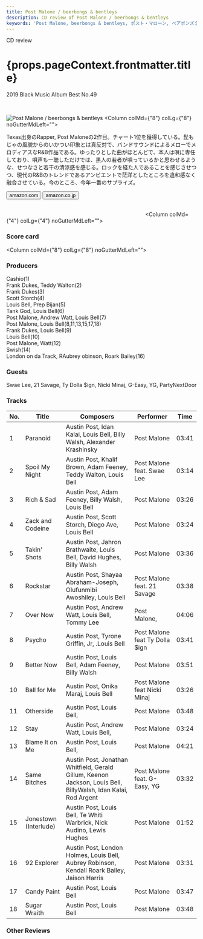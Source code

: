 ```yaml
---
title: Post Malone / beerbongs & bentleys
description: CD review of Post Malone / beerbongs & bentleys
keywords: 'Post Malone, beerbongs & bentleys, ポスト・マローン, ベアボンズ＄ベントレイズ'
---
```





<p className="largeP">CD review</p>
<h1 className="h1--no--margin">{props.pageContext.frontmatter.title}</h1>
<p className="largeP"><Link to="/best50/2018/">2019 Black Music Album Best No.49</Link></p>

<br/>
<Row  className="image-card-group">
	<Column colMd={"4"} colLg={"4"} noGutterMdLeft="">
       <ImageCard>

![Post Malone / beerbongs & bentleys](../../images/cd/postmalone1L.jpg) 
</ImageCard>
	</Column>
	<Column colMd={"8"} colLg={"8"} noGutterMdLeft="">
	  <p>
	    Texas出身のRapper, Post Maloneの2作目。チャート1位を獲得している。髭もじゃの風貌からのいかつい印象とは真反対で、バンドサウンドによるメローでメロディアスなR&B作品である。ゆったりとした曲がほとんどで、本人は唄に専任しており、唄声も一聴しただけでは、黒人の若者が唄っているかと思わせるような、せつなさと若干の清涼感を感じる。ロックを経た人であることを感じさせつつ、現代のR&Bのトレンドであるアンビエントで茫洋としたところを違和感なく融合させている。今のところ、今年一番のサプライズ。
    </p>
    <div>
	    <Button href="https://amzn.to/2BC5ttL" kind="primary" size="small" renderIcon={ArrowUpRight24}>
        amazon.com
      </Button>
      <Button href="https://amzn.to/2ZDZyfE" kind="secondary" size="small" renderIcon={ArrowUpRight24}>
        amazon.co.jp
       </Button>
	  </div>
	  <a href="https://geo.music.apple.com/jp/album/beerbongs-bentleys/1373516902?mt=1&app=music&ls=1&at=11lcug" style="display:inline-block;overflow:hidden;background:url(https://linkmaker.itunes.apple.com/ja-jp/lockup.svg?releaseDate=2018-04-27&kind=album&bubble=apple_music&style=mono-black) no-repeat;width:180px;height:45px;"></a>
    <a href="https://geo.music.apple.com/jp/album/beerbongs-bentleys/1373516902?app=itunes&at=11lcug" style="display:inline-block;overflow:hidden;background:url(https://linkmaker.itunes.apple.com/ja-jp/badge-lrg.svg?releaseDate=2018-04-27T00:00:00Z&kind=album&bubble=itunes_music) no-repeat;width:180px;height:41px;"></a>
  </Column>
</Row>
<Row >
  <Column colMd={"4"} colLg={"4"} noGutterMdLeft="">
    <div>
      <h3>Score card</h3>
	    <SliderJS1 value="4" />
      <SliderJS2 value="2" />
	    <SliderJS3 value="1" />
      <SliderJS4 value="8" />
    </div>
  </Column>
  <Column colMd={"8"} colLg={"8"} noGutterMdLeft="">
    <div>
      <h3>Producers</h3>
      <p>
        Cashio(1)
        <br/>Frank Dukes, Teddy Walton(2)
        <br/>Frank Dukes(3)
        <br/>Scott Storch(4)
        <br/>Louis Bell, Prep Bijan(5)
        <br/>Tank God, Louis Bell(6)
        <br/>Post Malone, Andrew Watt, Louis Bell(7)
        <br/>Post Malone, Louis Bell(8,11,13,15,17,18)
        <br/>Frank Dukes, Louis Bell(9)
        <br/>Louis Bell(10)
        <br/>Post Malone, Watt(12)
        <br/>Swish(14)
        <br/>London on da Track, RAubrey obinson, Roark Bailey(16)</p>
      <h3>Guests</h3>
      <p>
        Swae Lee, 21 Savage, Ty Dolla $ign, Nicki Minaj, G-Easy, YG, PartyNextDoor
      </p>
    </div>
  </Column>
</Row>

<h3>Tracks</h3>

|	No. |	 Title                |	 Composers                                                                                                     |	 Performer                    |	 Time	|
| --- |	--------------------- |	-------------------------------------------------------------------------------------------------------------- | ------------------------------ | ----- |
|	1	  |	Paranoid             	| Austin Post, Idan Kalai, Louis Bell, Billy Walsh, Alexander Krashinsky                                         | Post Malone                    | 03:41 |
|	2	  |	Spoil My Night       	| Austin Post, Khalif Brown, Adam Feeney, Teddy Walton, Louis Bell                                               | Post Malone feat. Swae Lee     | 03:14 |
|	3	  |	Rich & Sad           	| Austin Post, Adam Feeney, Billy Walsh, Louis Bell                                                              | Post Malone                    | 03:26 |
|	4	  |	Zack and Codeine     	| Austin Post, Scott Storch, Diego Ave, Louis Bell                                                               | Post Malone                    | 03:24 |
|	5	  |	Takin' Shots         	| Austin Post, Jahron Brathwaite, Louis Bell, David Hughes, Billy Walsh                                          | Post Malone                    | 03:36 |
|	6	  |	Rockstar             	| Austin Post, Shayaa Abraham-Joseph, Olufunmibi Awoshiley, Louis Bell                                           | Post Malone feat. 21 Savage    | 03:38 |
|	7	  |	Over Now             	| Austin Post, Andrew Watt, Louis Bell, Tommy Lee                                                                | Post Malone,                   | 04:06 |
|	8	  |	Psycho               	| Austin Post, Tyrone Griffin, Jr, .Louis Bell                                                                   | Post Malone feat Ty Dolla $ign | 03:41 |
|	9	  |	Better Now           	| Austin Post, Louis Bell, Adam Feeney, Billy Walsh                                                              | Post Malone                    | 03:51 |
|	10	|	Ball for Me          	| Austin Post, Onika Maraj, Louis Bell                                                                           | Post Malone feat Nicki Minaj   | 03:26 |
|	11	|	Otherside            	| Austin Post, Louis Bell,                                                                                       | Post Malone                    | 03:48 |
|	12	|	Stay                 	| Austin Post, Andrew Watt, Louis Bell,                                                                          | Post Malone                    | 03:24 |
|	13	|	Blame It on Me       	| Austin Post, Louis Bell,                                                                                       | Post Malone                    | 04:21 |
|	14	|	Same Bitches         	| Austin Post, Jonathan Whitfield, Gerald Gillum, Keenon Jackson, Louis Bell, BillyWalsh, Idan Kalai, Rod Argent | Post Malone feat. G-Easy, YG   | 03:32 |
|	15	|	Jonestown (Interlude)	| Austin Post, Louis Bell, Te Whiti Warbrick, Nick Audino, Lewis Hughes                                          | Post Malone                    | 01:52 |
|	16	|	92 Explorer          	| Austin Post, London Holmes, Louis Bell, Aubrey Robinson, Kendall Roark Bailey, Jaison Harris                   | Post Malone                    | 03:31 |
|	17	|	Candy Paint          	| Austin Post, Louis Bell                                                                                        | Post Malone                    | 03:47 |
|	18	|	Sugar Wraith         	| Austin Post, Louis Bell                                                                                        | Post Malone                    | 03:48	|

<h3>Other Reviews</h3>

<Row>
<Column colMd={3} colLg={3} noGutterMdLeft>
<Review1 />
</Column>
</Row>